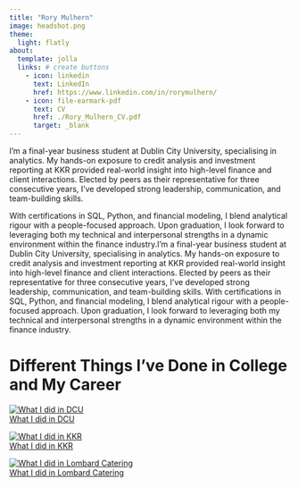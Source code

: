 ```yaml
---
title: "Rory Mulhern"
image: headshot.png
theme:
  light: flatly
about:
  template: jolla
  links: # create buttons
    - icon: linkedin 
      text: LinkedIn
      href: https://www.linkedin.com/in/rorymulhern/
    - icon: file-earmark-pdf
      text: CV
      href: ./Rory_Mulhern_CV.pdf
      target: _blank
---
```


I’m a final-year business student at Dublin City University, specialising in analytics. My hands-on exposure to credit analysis and investment reporting at KKR provided real-world insight into high-level finance and client interactions. Elected by peers as their representative for three consecutive years, I’ve developed strong leadership, communication, and team-building skills.

With certifications in SQL, Python, and financial modeling, I blend analytical rigour with a people-focused approach. Upon graduation, I look forward to leveraging both my technical and interpersonal strengths in a dynamic environment within the finance industry.I’m a final-year business student at Dublin City University, specialising in analytics. My hands-on exposure to credit analysis and investment reporting at KKR provided real-world insight into high-level finance and client interactions. Elected by peers as their representative for three consecutive years, I’ve developed strong leadership, communication, and team-building skills. With certifications in SQL, Python, and financial modeling, I blend analytical rigour with a people-focused approach. Upon graduation, I look forward to leveraging both my technical and interpersonal strengths in a dynamic environment within the finance industry.

# Different Things I've Done in College and My Career

<div class="card-container">

  <a href="./dcu.qmd" class="card">
    <img src="DCU.jpg" alt="What I did in DCU">
    <div class="card-overlay">What I did in DCU</div>
  </a>

  <a href="./kkr.qmd" class="card">
    <img src="kkr.jpg" alt="What I did in KKR">
    <div class="card-overlay">What I did in KKR</div>
  </a>

 <a href="./millstone.qmd" class="card">
    <img src="millstone.jpg" alt="What I did in Lombard Catering">
    <div class="card-overlay">What I did in Lombard Catering</div>
  </a>

</div>